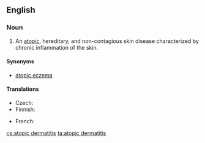 ==English==
{{wikipedia}}

===Noun===
{{en-noun|sg=[[atopic]] [[dermatitis]]|?}}

# {{pathology}} An [[atopic]], hereditary, and non-contagious skin disease characterized by chronic inflammation of the skin.

====Synonyms====
* [[atopic eczema]]

====Translations====
{{trans-top|skin disease}}
* Czech: {{t+|cs|atopický ekzém|m}}
* Finnish: {{t-|fi|atooppinen ekseema}}
{{trans-mid}}
* French: {{t|fr|dermatite atopique}} {{f}}
{{trans-bottom}}

[[cs:atopic dermatitis]]
[[ta:atopic dermatitis]]